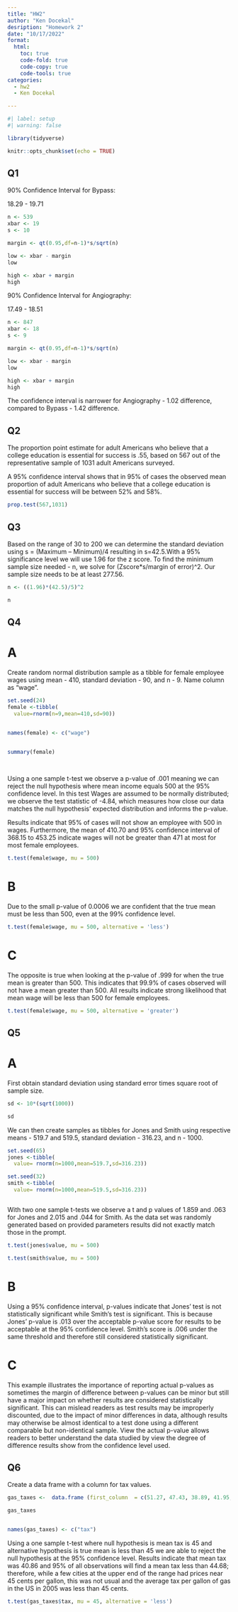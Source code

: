 ---
title: "HW2"
author: "Ken Docekal"
desription: "Homework 2"
date: "10/17/2022"
format:
  html:
    toc: true
    code-fold: true
    code-copy: true
    code-tools: true
categories:
  - hw2
  - Ken Docekal

---

```{r}
#| label: setup
#| warning: false

library(tidyverse)

knitr::opts_chunk$set(echo = TRUE)
```



## Q1


90% Confidence Interval for Bypass:

18.29 - 19.71

```{r}

n <- 539
xbar <- 19 
s <- 10

margin <- qt(0.95,df=n-1)*s/sqrt(n)

low <- xbar - margin
low

high <- xbar + margin
high


```


90% Confidence Interval for Angiography:

17.49 - 18.51

```{r}

n <- 847
xbar <- 18 
s <- 9

margin <- qt(0.95,df=n-1)*s/sqrt(n)

low <- xbar - margin
low

high <- xbar + margin
high


```
The confidence interval is narrower for Angiography - 1.02 difference, compared to Bypass - 1.42 difference. 



## Q2


The proportion point estimate for adult Americans who believe that a college education is essential for success is .55, based on 567 out of the representative sample of 1031 adult Americans surveyed. 

A 95% confidence interval shows that in 95% of cases the observed mean proportion of adult Americans who believe that a college education is essential for success will be between 52% and 58%. 

```{r}

prop.test(567,1031)

```



## Q3


Based on the range of 30 to 200 we can determine the standard deviation using s = (Maximum – Minimum)/4 resulting in s=42.5.With a 95% significance level we will use 1.96 for the z score. To find the minimum sample size needed - n, we solve for (Zscore*s/margin of error)^2. Our sample size needs to be at least 277.56. 

```{r}


n <- ((1.96)*(42.5)/5)^2

n


```



## Q4


# A


Create random normal distribution sample as a tibble for female employee wages using mean - 410, standard deviation - 90, and n - 9. Name column as "wage".

```{r}


set.seed(24)
female <-tibble(
  value=rnorm(n=9,mean=410,sd=90))


names(female) <- c("wage")

                   
summary(female) 

                   
```


Using a one sample t-test we observe a p-value of .001 meaning we can reject the null hypothesis where mean income equals 500 at the 95% confidence level. In this test Wages are assumed to be normally distributed; we observe the test statistic of -4.84, which measures how close our data matches the null hypothesis' expected distribution and informs the p-value.

Results indicate that 95% of cases will not show an employee with 500 in wages. Furthermore, the mean of 410.70 and 95% confidence interval of 368.15 to 453.25 indicate wages will not be greater than 471 at most for most female employees.  

```{r}

t.test(female$wage, mu = 500)

```


# B


Due to the small p-value of 0.0006 we are confident that the true mean must be less than 500, even at the 99% confidence level. 

```{r}

t.test(female$wage, mu = 500, alternative = 'less')

```


# C


The opposite is true when looking at the p-value of .999 for when the true mean is greater than 500. This indicates that 99.9% of cases observed will not have a mean greater than 500. All results indicate strong likelihood that mean wage will be less than 500 for female employees.

```{r}

t.test(female$wage, mu = 500, alternative = 'greater')

```




## Q5


# A


First obtain standard deviation using standard error times square root of sample size.

```{r}


sd <- 10*(sqrt(1000))

sd


```


We can then create samples as tibbles for Jones and Smith using respective means - 519.7 and 519.5, standard deviation - 316.23, and n - 1000.

```{r}

set.seed(65)
jones <-tibble(
  value= rnorm(n=1000,mean=519.7,sd=316.23))


```


```{r}



set.seed(32)
smith <-tibble(
  value= rnorm(n=1000,mean=519.5,sd=316.23))



```


With two one sample t-tests we observe a t and p values of 1.859 and .063 for Jones and 2.015 and .044 for Smith. As the data set was randomly generated based on provided parameters results did not exactly match those in the prompt. 

```{r}

t.test(jones$value, mu = 500)

t.test(smith$value, mu = 500)


```


# B


Using a 95% confidence interval, p-values indicate that Jones' test is not statistically significant while Smith's test is significant. This is because Jones' p-value is .013 over the acceptable p-value score for results to be acceptable at the 95% confidence level. Smith's score is .006 under the same threshold and therefore still considered statistically significant. 


# C


This example illustrates the importance of reporting actual p-values as sometimes the margin of difference between p-values can be minor but still have a major impact on whether results are considered statistically significant. This can mislead readers as test results may be improperly discounted, due to the impact of minor differences in data, although results may otherwise be almost identical to a test done using a different comparable but non-identical sample. View the actual p-value allows readers to better understand the data studied by view the degree of difference results show from the confidence level used. 




## Q6


Create a data frame with a column for tax values.

```{r}

gas_taxes <-  data.frame (first_column  = c(51.27, 47.43, 38.89, 41.95, 28.61, 41.29, 52.19, 49.48, 35.02, 48.13, 39.28, 54.41, 41.66, 30.28, 18.49, 38.72, 33.41, 45.02)) 


```


```{r}

gas_taxes


names(gas_taxes) <- c("tax")


```


Using a one sample t-test where null hypothesis is mean tax is 45 and alternative hypothesis is true mean is less than 45 we are able to reject the null hypothesis at the 95% confidence level. Results indicate that mean tax was 40.86 and 95% of all observations will find a mean tax less than 44.68; therefore, while a few cities at the upper end of the range had prices near 45 cents per gallon, this was not usual and the average tax per gallon of gas in the US in 2005 was less than 45 cents. 

```{r}

t.test(gas_taxes$tax, mu = 45, alternative = 'less')

```







